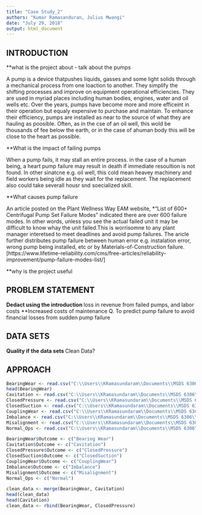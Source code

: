 ---
title: "Case Study_2"
authors: "Kumar Ramasanduran, Julius Mwangi"
date: "July 29, 2018"
output: html_document
---



## INTRODUCTION
**what is the project about - talk about the pumps

A pump is a device thatpushes liquids, gasses and some light solids through a mechanical process from one loaction to another. 
They simplify the shifting processes and improve on equipment operational efficiencies. They are used in myriad places including human bodies, engines, water and oil wells etc.
Over the years, pumps have become more and more efficeint in their operation but equaly expensive to purchase and maintain.  To enhance their efficiency, pumps are installed as near to the source of what they are hauling as poosible. Often, as in the cse of an oil well, this wold be thousands of fee below the earth, or in the case of  ahuman body this will be close to the heart as possible.

**What is the impact of failing pumps

When a pump fails, it may stall an entire process.  in the case of a human being, a heart pump failure may result in death if immediate resoultion is not found. In other sinatcne e.g. oil well, this cold mean heavey machinery and field workers being idle as they wait for the replacement. The replacement also could take severall housr snd  soecialized skill.

**What causes pump failure

An article posted on the Plant Wellness Way EAM website, *"List of 600+ Centrifugal Pump Set Failure Modes" indicated there are over 600 failure modes. In other words, unless you see the actual failed unit it may be difficult to know whay the unit failed.This is worrisomne to any plant manager interetsed to meet deadlines and avoid pump failures. The aricle further distributes pump failure between human error e.g. instalation error, wrong pump being installed, etc or by Materials-of-Construction failure. 
[https://www.lifetime-reliability.com/cms/free-articles/reliability-improvement/pump-failure-modes-list/]

**why is the project useful


## PROBLEM STATEMENT
**Dedact using the introduction
**loss in revenue from failed pumps, and labor costs
**Increased costs of maintenance
Q. To predict pump failure to avoid financial losses from sudden pump failure


## DATA SETS
**Quality if the data sets
**Clean Data?



## APPROACH


```{r}
BearingWear <- read.csv("C:\\Users\\KRamasundaram\\Documents\\MSDS 6306\\Case Study 2\\Data Set\\Bearing_Wear.csv")
head(BearingWear)
Cavitation <- read.csv("C:\\Users\\KRamasundaram\\Documents\\MSDS 6306\\Case Study 2\\Data Set\\Cavitation.csv")
ClosedPressure <- read.csv("C:\\Users\\KRamasundaram\\Documents\\MSDS 6306\\Case Study 2\\Data Set\\Closed_pressure_side.csv")
ClosedSuction <- read.csv("C:\\Users\\KRamasundaram\\Documents\\MSDS 6306\\Case Study 2\\Data Set\\Closed_Suction_Side.csv")
CouplingWear <- read.csv("C:\\Users\\KRamasundaram\\Documents\\MSDS 6306\\Case Study 2\\Data Set\\Coupling_Wear.csv")
Imbalance <- read.csv("C:\\Users\\KRamasundaram\\Documents\\MSDS 6306\\Case Study 2\\Data Set\\Imbalance.csv")
Misalignment <- read.csv("C:\\Users\\KRamasundaram\\Documents\\MSDS 6306\\Case Study 2\\Data Set\\Misalignment.csv")
Normal_Ops <- read.csv("C:\\Users\\KRamasundaram\\Documents\\MSDS 6306\\Case Study 2\\Data Set\\Normal_Operation.csv")

BearingWear$Outcome <- c("Bearing Wear")
Cavitation$Outcome <- c("Cavitation")
ClosedPressure$Outcome <- c("ClosedPressure")
ClosedSuction$Outcome <- c("ClosedSuction")
CouplingWear$Outcome <- c("CouplingWear")
Imbalance$Outcome <- c("Imbalance")
Misalignment$Outcome <- c("Misalignment")
Normal_Ops <- c("Normal")

clean_data <- merge(BearingWear, Cavitation)
head(clean_data)
head(Cavitation)
clean_data <- rbind(BearingWear, ClosedPressure)
```

